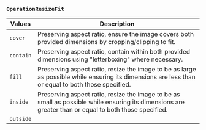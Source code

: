 ### `OperationResizeFit`

| Values    | Description                                                                                                                                           |
| --------- | ----------------------------------------------------------------------------------------------------------------------------------------------------- |
| `cover`   | Preserving aspect ratio, ensure the image covers both provided dimensions by cropping/clipping to fit.                                                |
| `contain` | Preserving aspect ratio, contain within both provided dimensions using "letterboxing" where necessary.                                                |
| `fill`    | Preserving aspect ratio, resize the image to be as large as possible while ensuring its dimensions are less than or equal to both those specified.    |
| `inside`  | Preserving aspect ratio, resize the image to be as small as possible while ensuring its dimensions are greater than or equal to both those specified. |
| `outside` |                                                                                                                                                       |
